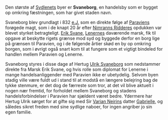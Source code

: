 {{title:Svaneborg}}
{{author:Laura Holmegaard}}
{{timestamp:2009-09-20T08:26:28Z}}
{{copyright:Svaneborg}}
Den største af [[Sydlenet|Sydlenets]] byer er '''Svaneborg''', en handelsby som er bygget op omkring fæstningen, som har givet staden navn.

Svaneborg blev grundlagt i 832 [[e.J.]] som en direkte følge af [[Paravien|Paraviens]] forøgede magt, som i de knapt 20 år efter [[Nimranns Riddere|Nimranns Ridderes]] opdukken var blevet styrket betragteligt. [[Erik Svane]], [[Lenerne|Lenernes]] daværende marsk, fik til opgave at beskytte rigets grænse mod syd og byggede derfor en borg lige på grænsen til Paravien, og i de følgende årtier skød en by op omkring borgen, som i øvrigt også snart kom til at fungere som et vigtigt bindeled for handlen mellem Paravien og Lenerne.

Svaneborg styres i disse dage af Hertug [[Ulrik Svaneborg]] som nedstammer direkte fra Marsk Erik Svane, og hvis rolle som diplomat for Lenerne i mange handelsanliggender med Paravien ikke er ubetydelig. Selvom byen stadig ville være fuldt ud i stand til at modstå en længere belejring bag de tykke stenmure, er det dog de færreste som tror, at det vil blive aktuelt i nogen nær fremtid, for forholdet mellem Svaneborg og stadens handelsforbindelser i Paravien har sjældent været bedre. Ydermere har Hertug Ulrik sørget for at gifte sig med Sir [[Varian Neirin|Varian Neirins]] datter [[Gabrielle Neirin|Gabrielle]], og således sikret freden med sine sydlige naboer, for ingen angriber jo sin egen familie.